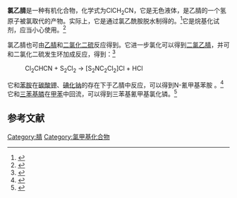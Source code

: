 {{Chembox
| ImageFile = Chloroacetonitrile.svg
| ImageSize = 
| ImageAlt = 
| IUPACName = 
| OtherNames = 氯代乙腈
|Section1={{Chembox Identifiers
| CASNo = 107-14-2
| CASNo_Ref = {{cascite|correct|CAS}}
| ChEBI = 82416
| ChEMBL = 3187297
| ChemSpiderID = 7568
| EC_number = 203-467-0
| KEGG = C19360
| PubChem = 7856
| RTECS = AL8225000
| UNNumber = 2668
| UNII = CN524K9DXD
| StdInChI=1S/C2H2ClN/c3-1-2-4/h1H2
| StdInChIKey = RENMDAKOXSCIGH-UHFFFAOYSA-N
| SMILES = C(C#N)Cl }}
|Section2={{Chembox Properties
| C=2|H=2|N=1|Cl=1 
| MolarMass =
| Appearance = 无色液体
| Density = 1.193 g·cm<sup>−3</sup>
| MeltingPt = <25 °C<ref>"PhysProp" data were obtained from Syracuse Research Corporation of Syracuse, New York (US). Retrieved from SciFinder. [2020-11-27].</ref>
| BoilingPt = {{convert|123|–|124|C|K}}
| Solubility = }}
|Section3={{Chembox Hazards
| MainHazards = 
| FlashPt = 
| AutoignitionPt = }}
}}
'''氯乙腈'''是一种有机化合物，化学式为ClCH<sub>2</sub>CN，它是无色液体，是乙腈的一个氢原子被氯取代的产物。实际上，它是通过氯乙酰胺脱水制得的。<ref>{{cite journal |first1=D. B.|last1=Reisner|first2=E. C. |last2=Horning|doi=10.15227/orgsyn.030.0022|title=Chloroacetonitrile|journal=Organic Syntheses|year=1950|volume=30|page=22}}</ref>它是烷基化试剂，应当小心使用。<ref>{{cite journal |doi=10.15227/orgsyn.086.0001|title=Preparation of (3,5-Dimethoxy-1-Phenyl-Cyclohexa-2,5-Dienyl)-Acetonitrile Through Birch Reductive Alkylation (BRA)|journal=Organic Syntheses|year=2009|volume=86|page=1|first1=Raphaël|last1=Lebeuf|first2=Muriel |last2=Berlande|first3=Frédéric|last3=Robert|first4=Yannick|last4=Landais
}}</ref>

氯乙腈也可由[[乙腈|乙腈]]和[[二氯化二硫|二氯化二硫]]反应得到。它进一步氯化可以得到[[二氯乙腈|二氯乙腈]]，并可和二氯化二硫发生环加成反应，得到{{le|4,5-二氯-1,2,3-二噻唑鎓氯化物|4,5-Dichloro-1,2,3-dithiazolium chloride}}：<ref name=Rees>{{cite journal |doi=10.1002/jhet.5570290306|title=Polysulfur-Nitrogen Heterocyclic Chemistry|year=1992|last1=Rees|first1=Charles W.|journal=Journal of Heterocyclic Chemistry|volume=29|issue=3|pages=639–651}}</ref>
:Cl<sub>2</sub>CHCN  +  S<sub>2</sub>Cl<sub>2</sub>  →  [S<sub>2</sub>NC<sub>2</sub>Cl<sub>2</sub>]Cl  +  HCl

它和[[苯胺|苯胺]]在[[碳酸钾|碳酸钾]]、[[碘化钠|碘化钠]]的存在下于乙腈中反应，可以得到N-氰甲基苯胺<!-- 别名：苯氨基乙腈 -->。<ref>{{cite journal|journal=Chemistry - A European Journal|volume=24|issue=34|language=en|date=2018-06-18|pages=8535–8541|doi=10.1002/chem.201801163|url=http://doi.wiley.com/10.1002/chem.201801163|title=Design and Synthesis of Iminosydnones for Fast Click and Release Reactions with Cycloalkynes|accessdate=2020-11-27|author=Margaux Riomet, Elodie Decuypere, Karine Porte, Sabrina Bernard, Lucie Plougastel, Sergii Kolodych, Davide Audisio, Frédéric Taran}}</ref>它和[[三苯基膦|三苯基膦]]在[[甲苯|甲苯]]中回流，可以得到三苯基氰甲基氯化𬭸。<ref>{{cite journal|journal=Journal of Heterocyclic Chemistry|volume=52|issue=3|language=en|date=2015-05|pages=764–772|doi=10.1002/jhet.2186|url=http://doi.wiley.com/10.1002/jhet.2186|title=Synthesis and Antimicrobial Activity of N -Aryl-4-(cyano/alkoxycarbonyl)-5-(pyridin-3-yl)-1 H /3 H -1,2,3-triazole Derivatives: Synthesis of N-Aryl-5-(pyridin-3-yl)-4-(cyano/alkoxycarbonyl)-1,2,3-triazoles|accessdate=2020-11-27|author=Jayaram Reddy Komsani, Sreenivas Avula, Satish Koppireddi, Pranay Kumar Koochana, Murty Usn, Rambabu Yadla}}</ref>

==参考文献==
<references />

[[Category:腈|Category:腈]]
[[Category:氯甲基化合物|Category:氯甲基化合物]]